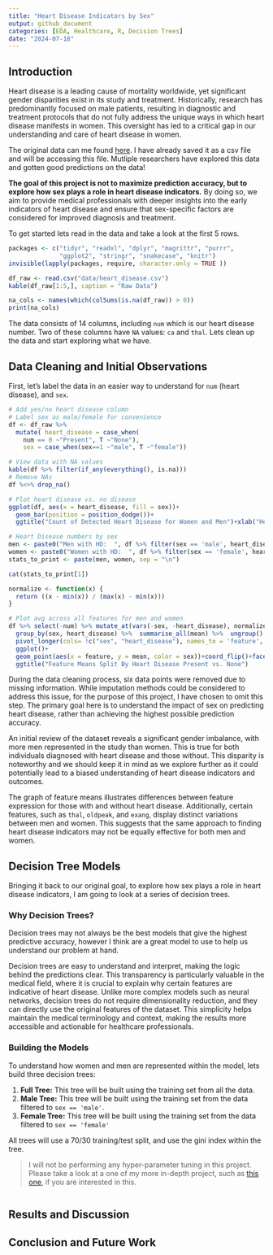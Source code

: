 ```yaml
---
title: "Heart Disease Indicators by Sex"
output: github_document
categories: [EDA, Healthcare, R, Decision Trees]
date: "2024-07-18"
---
```




## Introduction
Heart disease is a leading cause of mortality worldwide, yet significant gender disparities exist in its study and treatment. Historically, research has predominantly focused on male patients, resulting in diagnostic and treatment protocols that do not fully address the unique ways in which heart disease manifests in women. This oversight has led to a critical gap in our understanding and care of heart disease in women.


The original data can me found [here](https://archive.ics.uci.edu/dataset/45/heart+disease). I have already saved it as a csv file and will be accessing this file. Mutliple researchers have explored this data and gotten good predictions on the data! 

__The goal of this project is not to maximize prediction accuracy, but to explore how sex plays a role in heart disease indicators.__ By doing so, we aim to provide medical professionals with deeper insights into the early indicators of heart disease and ensure that sex-specific factors are considered for improved diagnosis and treatment.

To get started lets read in the data and take a look at the first 5 rows.

```r
packages <- c("tidyr", "readxl", "dplyr", "magrittr", "purrr", 
              "ggplot2", "stringr", "snakecase", "knitr") 
invisible(lapply(packages, require, character.only = TRUE ))

```


```r
df_raw <- read.csv("data/heart_disease.csv")
kable(df_raw[1:5,], caption = "Raw Data")

na_cols <- names(which(colSums(is.na(df_raw)) > 0))
print(na_cols)
```
The data consists of 14 columns, including `num` which is our heart disease number. Two of these columns have `NA` values: `ca` and `thal`. Lets clean up the data and start exploring what we have.

## Data Cleaning and Initial Observations
First, let's label the data in an easier way to understand for `num` (heart disease), and `sex`.

```r
# Add yes/no heart disease column
# Label sex as male/female for convenience
df <- df_raw %>% 
  mutate( heart_disease = case_when(
    num == 0 ~"Present", T ~"None"),
    sex = case_when(sex==1 ~"male", T ~"female"))

# View data with NA values
kable(df %>% filter(if_any(everything(), is.na)))
# Remove NAs
df %<>% drop_na()

# Plot heart disease vs. no disease 
ggplot(df, aes(x = heart_disease, fill = sex))+
  geom_bar(position = position_dodge())+
  ggtitle("Count of Detected Heart Disease for Women and Men")+xlab("Heart Disease")

# Heart Disease numbers by sex
men <- paste0("Men with HD:  ", df %>% filter(sex == 'male', heart_disease == 'Present') %>% nrow())
women <- paste0("Women with HD:  ", df %>% filter(sex == 'female', heart_disease == 'Present') %>% nrow())
stats_to_print <- paste(men, women, sep = "\n")

cat(stats_to_print[1])
```

```r
normalize <- function(x) {
  return ((x - min(x)) / (max(x) - min(x)))
}

# Plot avg across all features for men and women
df %>% select(-num) %>% mutate_at(vars(-sex, -heart_disease), normalize)%>% 
  group_by(sex, heart_disease) %>%  summarise_all(mean) %>%  ungroup() %>% 
  pivot_longer(cols= !c("sex", "heart_disease"), names_to = 'feature', values_to = 'mean') %>% 
  ggplot()+
  geom_point(aes(x = feature, y = mean, color = sex))+coord_flip()+facet_wrap(.~heart_disease)+ xlab("")+ylab("Normalized Mean")+
  ggtitle("Feature Means Split By Heart Disease Present vs. None")
```


During the data cleaning process, six data points were removed due to missing information. While imputation methods could be considered to address this issue, for the purpose of this project, I have chosen to omit this step. The primary goal here is to understand the impact of sex on predicting heart disease, rather than achieving the highest possible prediction accuracy.

An initial review of the dataset reveals a significant gender imbalance, with more men represented in the study than women. This is true for both individuals diagnosed with heart disease and those without. This disparity is noteworthy and we should keep it in mind as we explore further as it could potentially lead to a biased understanding of heart disease indicators and outcomes.

The graph of feature means illustrates differences between feature expression for those with and without heart disease. Additionally, certain features, such as `thal`, `oldpeak`, and `exang`, display distinct variations between men and women. This suggests that the same approach to finding heart disease indicators may not be equally effective for both men and women.


## Decision Tree Models
Bringing it back to our original goal, to explore how sex plays a role in heart disease indicators, I am going to look at a series of decision trees.

### Why Decision Trees?
Decision trees may not always be the best models that give the highest predictive accuracy, however I think are a great model to use to help us understand our problem at hand. 

Decision trees are easy to understand and interpret, making the logic behind the predictions clear. This transparency is particularly valuable in the medical field, where it is crucial to explain why certain features are indicative of heart disease. Unlike more complex models such as neural networks, decision trees do not require dimensionality reduction, and they can directly use the original features of the dataset. This simplicity helps maintain the medical terminology and context, making the results more accessible and actionable for healthcare professionals.


### Building the Models
To understand how women and men are represented within the model, lets build three decision trees:

1. __Full Tree:__ This tree will be built using the training set from all the data.
2. __Male Tree:__ This tree will be built using the training set from the data filtered to `sex == 'male'`.
3. __Female Tree:__ This tree will be built using the training set from the data filtered to `sex == 'female'`

All trees will use a 70/30 training/test split, and use the gini index within the tree. 

> I will not be performing any hyper-parameter tuning in this project. Please take a look at a one of my more in-depth project, such as [this one](https://github.com/lilynorthcutt/sierraNevadaAge), if you are interested in this. 

```r


```

## Results and Discussion

## Conclusion and Future Work




